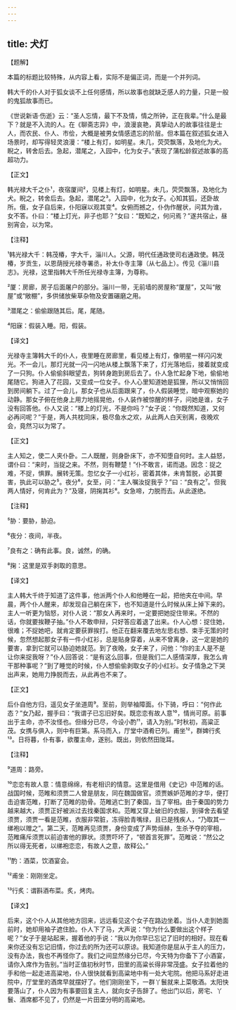 ```yaml
---
---
---
```

title: 犬灯
---




【题解】


本篇的标题比较特殊，从内容上看，实际不是偏正词，而是一个并列词。

韩大千的仆人对于狐女谈不上任何感情，所以故事也就缺乏感人的力量，只是一般的鬼狐故事而已。

《世说新语·伤逝》云：“圣人忘情，最下不及情，情之所钟，正在我辈。”什么是最下？就是不入流的人。在《聊斋志异》中，浪漫哀艳，真挚动人的故事往往是士人，而农民、仆人、市侩，大概是被男女情感遗忘的阶层。但本篇在叙述狐女进入场景时，却写得轻灵浪漫：“楼上有灯，如明星。未几，荧荧飘落，及地化为犬。睨之，转舍后去。急起，潜尾之，入园中，化为女子。”表现了蒲松龄叙述故事的高超功力。


【正文】

韩光禄大千之仆¹，夜宿厦间²，见楼上有灯，如明星。未几，荧荧飘落，及地化为犬。睨之，转舍后去。急起，潜尾之³。入园中，化为女子。心知其狐，还卧故所。俄，女子自后来，仆阳寐以观其变⁴。女俯而撼之，仆伪作醒状，问其为谁，女不答。仆曰：“楼上灯光，非子也耶？”女曰：“既知之，何问焉？”遂共宿止，昼别宵会，以为常。

【注释】


¹韩光禄大千：韩茂椿，字大千，淄川人。父源，明代任通政使司右通政使。韩茂椿，岁贡生，以恩荫授光禄寺署丞，补太仆寺主簿（从七品上）。传见《淄川县志》。光禄，这里指韩大千所任光禄寺主簿，为尊称。

²厦：房廊，房子后面屠户的部分。淄川一带，无前墙的房屋称“厦屋”，又叫“敞屋”或“敞棚”，多供储放柴草杂物及安置碾磨之用。

³潜尾之：偷偷跟随其后。尾，尾随。

⁴阳寐：假装入睡。阳，假装。





【译文】


光禄寺主簿韩大千的仆人，夜里睡在房廊里，看见楼上有灯，像明星一样闪闪发光。不一会儿，那灯光就一闪一闪地从楼上飘落下来了，灯光落地后，接着就变成了一只狗。仆人偷偷斜眼望去，狗转身跑到房后去了。仆人急忙起身下地，偷偷地尾随它。狗进入了花园，又变成一位女子。仆人心里知道她是狐狸，所以又悄悄回到房间躺下。过了一会儿，那女子也从后面跟来了，仆人假装睡觉，暗中观察她的动静。那女子俯在他身上用力地摇晃他，仆人装作被惊醒的样子，问她是谁，女子没有回答他。仆人又说：“楼上的灯光，不是你吗？”女子说：“你既然知道，又何必再问呢？”于是，两人共枕同床，极尽鱼水之欢，从此两人白天别离，夜晚欢会，竟然习以为常了。


【正文】

主人知之，使二人夹仆卧。二人既醒，则身卧床下，亦不知堕自何时。主人益怒，谓仆曰：“来时，当捉之来。不然，则有鞭楚！”仆不敢言，诺而退。因念：捉之难，不捉，惧罪。展转无策。忽忆女子一小红衫，密着其体，未肯暂脱，必其要害，执此可以胁之⁵。夜分⁶，女至，问：“主人嘱汝捉我乎？”曰：“良有之⁷。但我两人情好，何肯此为？”及寝，阴掬其衫⁸。女急啼，力脱而去。从此遂绝。

【注释】


⁵胁：要胁，胁迫。

⁶夜分：夜间，半夜。

⁷良有之：确有此事。良，诚然，的确。

⁸掬：这里是双手剥取的意思。





【译文】


主人韩大千终于知道了这件事，他派两个仆人和他睡在一起，把他夹在中间。早晨，两个仆人醒来，却发现自己躺在床下，也不知道是什么时候从床上掉下来的。主人一听更为恼怒，对仆人说：“那女人再来时，一定要把她捉住带来。不然的话，你就要挨鞭子抽。”仆人不敢申辩，只好答应着退了出来。仆人心想：捉住她，很难；不捉她吧，就肯定要获罪挨打。他正在翻来覆去地左思右想、束手无策的时候，忽然想起那女子有一件小红衫，总是贴身穿着，从来不曾离身，这一定是她的要害，拿到它就可以胁迫她就范。到了夜晚，女子来了，问他：“你的主人是不是让你来捉我呀？”仆人回答说：“是有这么回事，但是我们二人感情深厚，我怎么肯干那种事呢？”到了睡觉的时候，仆人想偷偷剥取女子的小红衫。女子情急之下哭出声来，她用力挣脱而去，从此再也不来了。


【正文】

后仆自他方归，遥见女子坐道周⁹。至前，则举袖障面。仆下骑，呼曰：“何作此态？”女乃起，握手曰：“我谓子已忘旧好矣。既恋恋有故人意¹⁰，情尚可原。前事出于主命，亦不汝怪也。但缘分已尽，今设小酌¹¹，请入为别。”时秋初，高粱正茂。女携与俱入，则中有巨第。系马而入，厅堂中酒肴已列。甫坐¹²，群婢行炙¹³。日将暮，仆有事，欲覆主命，遂别。既出，则依然田陇耳。

【注释】


⁹道周：路旁。

¹⁰恋恋有故人意：情意绵绵，有老相识的情意。这里是借用《史记》中范睢的话。战国时候，范睢和须贾二人曾是朋友，同在魏国做官。须贾嫉妒范睢的才华，便打击迫害范睢，打断了范睢的肋骨。范睢逃亡到了秦国，当了宰相。由于秦国的势力越来越大，须贾正好被派过去找秦国求和。范睢又穿上破旧的衣服，到驿舍去看望须贾，须贾一看是范睢，衣服非常脏，冻得脸青嘴绿，且已是残疾人，“乃取其一绨袍以赠之”。第二天，范睢再见须贾，身份变成了声势烜赫，生杀予夺的宰相，范睢痛斥须贾以前迫害他的罪状。须贾吓坏了，“顿首言死罪”。范睢说：“然公之所以得无死者，以绨袍恋恋，有故人之意，故释公。”

¹¹酌：酒菜，饮酒宴会。

¹²甫坐：刚刚坐定。

¹³行炙：谓斟酒布菜。炙，烤肉。





【译文】


后来，这个仆人从其他地方回来，远远看见这个女子在路边坐着。当仆人走到她面前时，她却用袖子遮住脸。仆人下了马，大声说：“你为什么要做出这个样子呢？”女子于是站起来，握着他的手说：“我以为你早已忘记了旧时的相好。现在看来你还没有忘记旧情，你过去的所为还可以原谅。我知道你是屈从于主人的压力，没有办法，我也不再怪你了。我们之间显然缘分已尽，今天特为你备下了小酒宴，请你入席作为告别。”当时正值初秋时节，田里的高粱长得非常茂盛。女子拉着他的手和他一起走进高粱地，仆人很快就看到高粱地中有一处大宅院。他把马系好走进院中，厅堂里的酒席早就摆好了。他们刚刚坐下，一群丫鬟就来上菜敬酒。太阳快要落山了，仆人因为有事要回复主人，就向女子告辞了。他出门以后，房宅、丫鬟、酒席都不见了，仍然是一片田垄分明的高粱地。